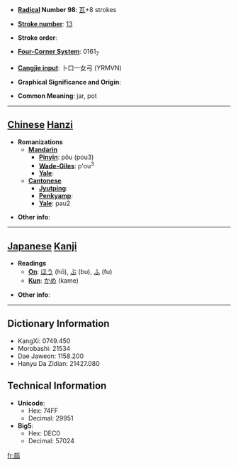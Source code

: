 * '''[[Wiktionary:Chinese radical index| Radical]] Number 98''': [[Wiktionary:Chinese radical index 瓦|瓦]]+8 strokes

* '''[[Wiktionary:Chinese total strokes index|Stroke number]]''': [[Wiktionary:Chinese total strokes index 13|13]]

* '''Stroke order''': 

* '''[[Wiktionary:Chinese four corner index|Four-Corner System]]''': 0161<sub>7</sub>

* '''[[Wiktionary:Chinese Cangjie index|Cangjie input]]''': 卜口一女弓 (YRMVN)

* '''Graphical Significance and Origin''': 

* '''Common Meaning''': jar, pot

----

== [[Chinese]] [[Hanzi]] ==

* '''Romanizations'''
** '''[[Mandarin]]'''
*** '''[[Pinyin]]''': pǒu (pou3)
*** '''[[Wade-Giles]]''': p'ou<sup>3</sup>
*** '''[[Yale]]''': 
** '''[[Cantonese]]'''
*** '''[[Jyutping]]''':
*** '''[[Penkyamp]]''': 
*** '''[[Yale]]''': pau2

* '''Other info''': 

----

== [[Japanese]] [[Kanji]] ==

* '''Readings'''
** '''[[On]]''': [[ほう]] (hō), [[ぶ]] (bu), [[ふ]] (fu)
** '''[[Kun]]''': [[かめ]] (kame)

* '''Other info''':  

----

== Dictionary Information ==

* KangXi: 0749.450
* Morobashi: 21534
* Dae Jaweon: 1158.200
* Hanyu Da Zidian: 21427.080

== Technical Information ==

* '''Unicode''':
** Hex: 74FF
** Decimal: 29951
* '''Big5''':
** Hex: DEC0
** Decimal: 57024

[[fr:瓿]]